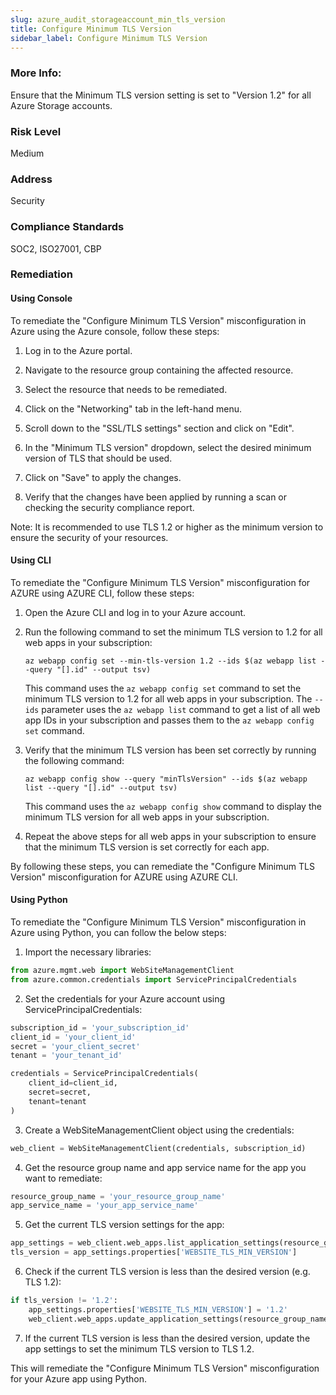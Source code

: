 ```yaml
---
slug: azure_audit_storageaccount_min_tls_version
title: Configure Minimum TLS Version
sidebar_label: Configure Minimum TLS Version
---
```


### More Info:

Ensure that the Minimum TLS version setting is set to "Version 1.2" for all Azure Storage accounts.

### Risk Level

Medium

### Address

Security

### Compliance Standards

SOC2, ISO27001, CBP
### Remediation

#### Using Console

To remediate the "Configure Minimum TLS Version" misconfiguration in Azure using the Azure console, follow these steps:

1. Log in to the Azure portal.

2. Navigate to the resource group containing the affected resource.

3. Select the resource that needs to be remediated.

4. Click on the "Networking" tab in the left-hand menu.

5. Scroll down to the "SSL/TLS settings" section and click on "Edit".

6. In the "Minimum TLS version" dropdown, select the desired minimum version of TLS that should be used.

7. Click on "Save" to apply the changes.

8. Verify that the changes have been applied by running a scan or checking the security compliance report.

Note: It is recommended to use TLS 1.2 or higher as the minimum version to ensure the security of your resources.

#### Using CLI

To remediate the "Configure Minimum TLS Version" misconfiguration for AZURE using AZURE CLI, follow these steps:

1. Open the Azure CLI and log in to your Azure account.

2. Run the following command to set the minimum TLS version to 1.2 for all web apps in your subscription:

   ```
   az webapp config set --min-tls-version 1.2 --ids $(az webapp list --query "[].id" --output tsv)
   ```

   This command uses the `az webapp config set` command to set the minimum TLS version to 1.2 for all web apps in your subscription. The `--ids` parameter uses the `az webapp list` command to get a list of all web app IDs in your subscription and passes them to the `az webapp config set` command.

3. Verify that the minimum TLS version has been set correctly by running the following command:

   ```
   az webapp config show --query "minTlsVersion" --ids $(az webapp list --query "[].id" --output tsv)
   ```

   This command uses the `az webapp config show` command to display the minimum TLS version for all web apps in your subscription.

4. Repeat the above steps for all web apps in your subscription to ensure that the minimum TLS version is set correctly for each app.

By following these steps, you can remediate the "Configure Minimum TLS Version" misconfiguration for AZURE using AZURE CLI.

#### Using Python

To remediate the "Configure Minimum TLS Version" misconfiguration in Azure using Python, you can follow the below steps:

1. Import the necessary libraries:

```python
from azure.mgmt.web import WebSiteManagementClient
from azure.common.credentials import ServicePrincipalCredentials
```

2. Set the credentials for your Azure account using ServicePrincipalCredentials:

```python
subscription_id = 'your_subscription_id'
client_id = 'your_client_id'
secret = 'your_client_secret'
tenant = 'your_tenant_id'

credentials = ServicePrincipalCredentials(
    client_id=client_id,
    secret=secret,
    tenant=tenant
)
```

3. Create a WebSiteManagementClient object using the credentials:

```python
web_client = WebSiteManagementClient(credentials, subscription_id)
```

4. Get the resource group name and app service name for the app you want to remediate:

```python
resource_group_name = 'your_resource_group_name'
app_service_name = 'your_app_service_name'
```

5. Get the current TLS version settings for the app:

```python
app_settings = web_client.web_apps.list_application_settings(resource_group_name, app_service_name)
tls_version = app_settings.properties['WEBSITE_TLS_MIN_VERSION']
```

6. Check if the current TLS version is less than the desired version (e.g. TLS 1.2):

```python
if tls_version != '1.2':
    app_settings.properties['WEBSITE_TLS_MIN_VERSION'] = '1.2'
    web_client.web_apps.update_application_settings(resource_group_name, app_service_name, app_settings)
```

7. If the current TLS version is less than the desired version, update the app settings to set the minimum TLS version to TLS 1.2.

This will remediate the "Configure Minimum TLS Version" misconfiguration for your Azure app using Python.



